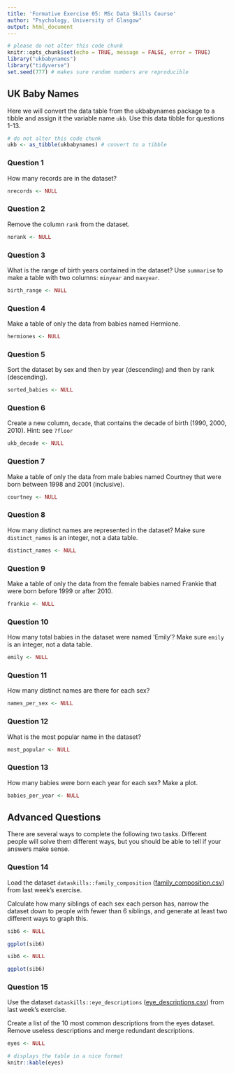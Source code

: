 ```yaml
---
title: 'Formative Exercise 05: MSc Data Skills Course'
author: "Psychology, University of Glasgow"
output: html_document
---
```


```r
# please do not alter this code chunk
knitr::opts_chunk$set(echo = TRUE, message = FALSE, error = TRUE)
library("ukbabynames")
library("tidyverse")
set.seed(777) # makes sure random numbers are reproducible
```

## UK Baby Names

Here we will convert the data table from the ukbabynames package to a tibble and assign it the variable name `ukb`. Use this data tibble for questions 1-13.

```r
# do not alter this code chunk
ukb <- as_tibble(ukbabynames) # convert to a tibble
```


### Question 1

How many records are in the dataset?

```r
nrecords <- NULL
```

### Question 2

Remove the column `rank` from the dataset.

```r
norank <- NULL
```

### Question 3

What is the range of birth years contained in the dataset? Use `summarise` to make a table with two columns: `minyear` and `maxyear`.

```r
birth_range <- NULL
```

### Question 4

Make a table of only the data from babies named Hermione.

```r
hermiones <- NULL
```

### Question 5

Sort the dataset by sex and then by year (descending) and then by rank (descending).

```r
sorted_babies <- NULL
```

### Question 6

Create a new column, `decade`, that contains the decade of birth (1990, 2000, 2010).  Hint: see `?floor`

```r
ukb_decade <- NULL
```

### Question 7

Make a table of only the data from male babies named Courtney that were born between 1998 and 2001 (inclusive).

```r
courtney <- NULL
```


### Question 8

How many distinct names are represented in the dataset? Make sure `distinct_names` is an integer, not a data table.

```r
distinct_names <- NULL
```

### Question 9

Make a table of only the data from the female babies named Frankie that were born before 1999 or after 2010.

```r
frankie <- NULL
```

### Question 10

How many total babies in the dataset were named 'Emily'? Make sure `emily` is an integer, not a data table.

```r
emily <- NULL
```

### Question 11

How many distinct names are there for each sex?

```r
names_per_sex <- NULL
```

### Question 12

What is the most popular name in the dataset?

```r
most_popular <- NULL
```

### Question 13

How many babies were born each year for each sex?  Make a plot.

```r
babies_per_year <- NULL
```

## Advanced Questions

There are several ways to complete the following two tasks. Different people will solve them different ways, but you should be able to tell if your answers make sense.

### Question 14

Load the dataset `dataskills::family_composition` ([family_composition.csv](https://psyteachr.github.io/msc-data-skills/data/family_composition.csv)) from last week's exercise.

Calculate how many siblings of each sex each person has, narrow the dataset down to people with fewer than 6 siblings, and generate at least two different ways to graph this.

    
```r
sib6 <- NULL

ggplot(sib6)
```
    
```r
sib6 <- NULL

ggplot(sib6)
```


### Question 15

Use the dataset `dataskills::eye_descriptions` ([eye_descriptions.csv](https://psyteachr.github.io/msc-data-skills/data/eye_descriptions.csv)) from last week's exercise.

Create a list of the 10 most common descriptions from the eyes dataset. Remove useless descriptions and merge redundant descriptions.
    
```r

eyes <- NULL
```

```r
# displays the table in a nice format
knitr::kable(eyes) 
```

